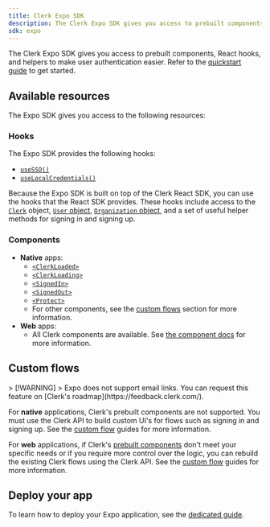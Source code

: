 ```yaml
---
title: Clerk Expo SDK
description: The Clerk Expo SDK gives you access to prebuilt components, React hooks, and helpers to make user authentication easier.
sdk: expo
---
```


The Clerk Expo SDK gives you access to prebuilt components, React hooks, and helpers to make user authentication easier. Refer to the [quickstart guide](/docs/quickstarts/expo) to get started.

## Available resources

The Expo SDK gives you access to the following resources:

### Hooks

The Expo SDK provides the following hooks:

- [`useSSO()`](/docs/references/expo/use-sso)
- [`useLocalCredentials()`](/docs/references/expo/use-local-credentials)

Because the Expo SDK is built on top of the Clerk React SDK, you can use the hooks that the React SDK provides. These hooks include access to the [`Clerk`](/docs/references/javascript/clerk) object, [`User` object](/docs/references/javascript/user), [`Organization` object](/docs/references/javascript/organization), and a set of useful helper methods for signing in and signing up.

<Include src="_partials/hooks/hook-list" />

### Components

- **Native** apps:
  - [`<ClerkLoaded>`](/docs/reference/general/components/control/clerk-loaded)
  - [`<ClerkLoading>`](/docs/reference/general/components/control/clerk-loading)
  - [`<SignedIn>`](/docs/reference/general/components/control/signed-in)
  - [`<SignedOut>`](/docs/reference/general/components/control/signed-out)
  - [`<Protect>`](/docs/reference/general/components/control/protect)
  - For other components, see the [custom flows](#custom-flows) section for more information.
- **Web** apps:
  - All Clerk components are available. See [the component docs](/docs/reference/general/components/overview) for more information.

## Custom flows

<If sdk="expo">
  > [!WARNING]
  > Expo does not support email links. You can request this feature on [Clerk's roadmap](https://feedback.clerk.com/).
</If>

For **native** applications, Clerk's prebuilt components are not supported. You must use the Clerk API to build custom UI's for flows such as signing in and signing up. See the [custom flow](/docs/guides/development/custom-flows/overview) guides for more information.

For **web** applications, if Clerk's [prebuilt components](/docs/reference/general/components/overview) don't meet your specific needs or if you require more control over the logic, you can rebuild the existing Clerk flows using the Clerk API. See the [custom flow](/docs/guides/development/custom-flows/overview) guides for more information.

## Deploy your app

To learn how to deploy your Expo application, see the [dedicated guide](/docs/guides/development/deployment/expo).

